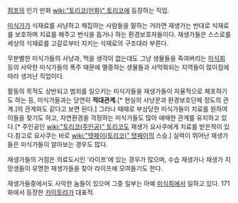 [[점프]]의 인기 만화 [[wiki:"토리코(만화)" 토리코]]에 등장하는 직업.

[[미식가]]가 식재료를 사냥하고 채집하는 사람들을 말하는 거라면 재생가는 반대로 식재료를 보호하며 치료를 해주고 번식을 돕거나 하는 환경보호자들이다. 재생가들은 스스로를 세상의 식재료를 고갈로부터 지키는 식재료의 구조대라 부른다.

무분별한 미식가들의 사냥과, 먹을 생각이 없는데도 그냥 생물들을 죽여버리는 [[미식회]] 등의 사악한 미식가들의 폭주 때문에 멸종하는 생물들과 사막화되는 지역들이 많아짐에 따라 생겨난 직업이다.

활동의 목적도 상반되고 범죄를 일으키는 미식가들을 재생가들이 자율적으로 체포하기도 하는 등, 미식가들과는 당연히 '''적대관계.'''[* 현실의 사냥꾼과 환경보호단체 정도의 관계.]의 관계와도 같다고 보면 된다.] 그러나 때때로 부상당한 미식가들이 치료를 원하여 이들을 찾기도 하고, 자연환경을 걱정하는 미식가들도 많아 애매한 관계를 유지하고 있다.[* 주인공인 [[wiki:"토리코(주인공)" 토리코]]도 재생가 요사쿠에게 치료를 받은적이 있다.참고로 요사쿠는 바로 [[wiki:"텟페이(토리코)" 텟페이]]의 스승.] 실력이 뛰어난 재생가들은 미식가들이 알아보는 경우도 많다. 

재생가들의 거점은 의료도시인 '라이프'에 있는 경우가 많으며, 수습 재생가나 재생가 지망생들이 유명한 재생가들을 찾아 라이프에 모여들기도 한다.

재생가들중에서도 사악한 놈들이 있으며 그중 일부는 아예 [[미식회]]에서 일하고 있다. 171화에서 등장한 [[카이토라]]가 대표적. 
